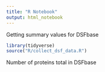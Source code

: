 ```yaml
---
title: "R Notebook"
output: html_notebook
---
```


Getting summary values for DSFbase 
```r
library(tidyverse)
source("R/collect_dsf_data.R")
```



Number of proteins total in DSFbase
```r

```


